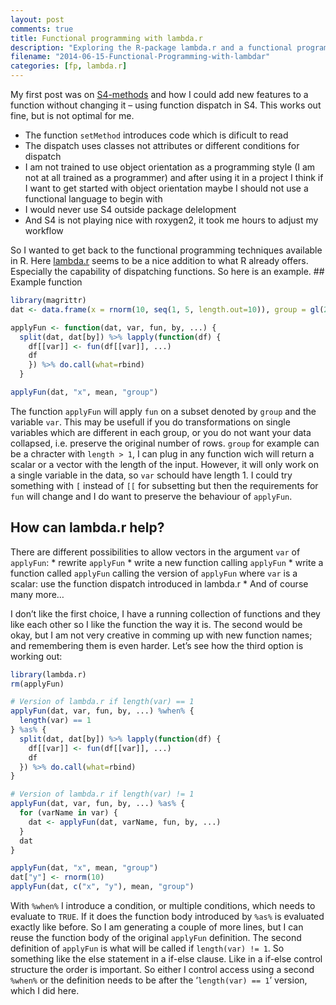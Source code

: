 ```yaml
---
layout: post
comments: true
title: Functional programming with lambda.r
description: "Exploring the R-package lambda.r and a functional programming style for data manipulation."
filename: "2014-06-15-Functional-Programming-with-lambdar"
categories: [fp, lambda.r]
---
```


My first post was on [S4-methods](/Introducing-S4-Methods/) and how I could add new features to a function without changing it -- using function dispatch in S4. This works out fine, but is not optimal for me.

- The function `setMethod` introduces code which is dificult to read
- The dispatch uses classes not attributes or different conditions for dispatch
- I am not trained to use object orientation as a programming style (I am not at all trained as a programmer) and after using it in a project I think if I want to get started with object orientation maybe I should not use a functional language to begin with
- I would never use S4 outside package delelopment
- And S4 is not playing nice with roxygen2, it took me hours to adjust my workflow

So I wanted to get back to the functional programming techniques available in R. Here [lambda.r](http://cran.r-project.org/web/packages/lambda.r/index.html) seems to be a nice addition to what R already offers. Especially the capability of dispatching functions. So here is an example.
<!--more-->
## Example function

```r
library(magrittr)
dat <- data.frame(x = rnorm(10, seq(1, 5, length.out=10)), group = gl(2, 5))

applyFun <- function(dat, var, fun, by, ...) {
  split(dat, dat[by]) %>% lapply(function(df) {
    df[[var]] <- fun(df[[var]], ...)
    df
    }) %>% do.call(what=rbind)
  }

applyFun(dat, "x", mean, "group")
```

The function `applyFun` will apply `fun` on a subset denoted by `group` and the variable `var`. This may be usefull if you do transformations on single variables which are different in each group, or you do not want your data collapsed, i.e. preserve the original number of rows. `group` for example can be a chracter with `length > 1`, I can plug in any function wich will return a scalar or a vector with the length of the input. However, it will only work on a single variable in the data, so `var` schould have length 1. I could try something with `[` instead of `[[` for subsetting but then the requirements for `fun` will change and I do want to preserve the behaviour of `applyFun`.

## How can lambda.r help?

There are different possibilities to allow vectors in the argument `var` of `applyFun`:
* rewrite `applyFun`
* write a new function calling `applyFun`
* write a function called `applyFun` calling the version of `applyFun` where `var` is a scalar: use the function dispatch introduced in lambda.r
* And of course many more...

I don't like the first choice, I have a running collection of functions and they like each other so I like the function the way it is. The second would be okay, but I am not very creative in comming up with new function names; and remembering them is even harder. Let's see how the third option is working out:

```r
library(lambda.r)
rm(applyFun)

# Version of lambda.r if length(var) == 1
applyFun(dat, var, fun, by, ...) %when% {
  length(var) == 1
} %as% {
  split(dat, dat[by]) %>% lapply(function(df) {
    df[[var]] <- fun(df[[var]], ...)
    df
  }) %>% do.call(what=rbind)
}

# Version of lambda.r if length(var) != 1
applyFun(dat, var, fun, by, ...) %as% {
  for (varName in var) {
    dat <- applyFun(dat, varName, fun, by, ...)
  }
  dat
}

applyFun(dat, "x", mean, "group")
dat["y"] <- rnorm(10)
applyFun(dat, c("x", "y"), mean, "group")
```

With `%when%` I introduce a condition, or multiple conditions, which needs to evaluate to `TRUE`. If it does the function body introduced by `%as%` is evaluated exactly like before. So I am generating a couple of more lines, but I can reuse the function body of the original `applyFun` definition. The second definition of `applyFun` is what will be called if `length(var) != 1`. So something like the else statement in a if-else clause. Like in a if-else control structure the order is important. So either I control access using a second `%when%` or the definition needs to be after the '`length(var) == 1`' version, which I did here.
